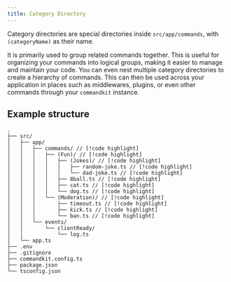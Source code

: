 ```yaml
---
title: Category Directory
---
```


Category directories are special directories inside
`src/app/commands`, with `(categoryName)` as their name.

It is primarily used to group related commands together. This is
useful for organizing your commands into logical groups, making it
easier to manage and maintain your code. You can even nest multiple
category directories to create a hierarchy of commands. This can then
be used across your application in places such as middlewares,
plugins, or even other commands through your `commandkit` instance.

## Example structure

```
.
├── src/
│   ├── app/
│   │   ├── commands/ // [!code highlight]
│   │   │   ├── (Fun)/ // [!code highlight]
│   │   │   │   ├── (Jokes)/ // [!code highlight]
│   │   │   │   │   ├── random-joke.ts // [!code highlight]
│   │   │   │   │   └── dad-joke.ts // [!code highlight]
│   │   │   │   ├── 8ball.ts // [!code highlight]
│   │   │   │   ├── cat.ts // [!code highlight]
│   │   │   │   └── dog.ts // [!code highlight]
│   │   │   └── (Moderation)/ // [!code highlight]
│   │   │       ├── timeout.ts // [!code highlight]
│   │   │       ├── kick.ts // [!code highlight]
│   │   │       └── ban.ts // [!code highlight]
│   │   └── events/
│   │       └── clientReady/
│   │           └── log.ts
│   └── app.ts
├── .env
├── .gitignore
├── commandkit.config.ts
├── package.json
└── tsconfig.json
```
